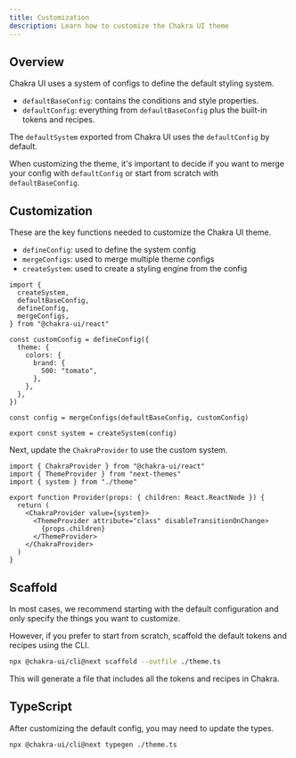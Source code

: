```yaml
---
title: Customization
description: Learn how to customize the Chakra UI theme
---
```


## Overview

Chakra UI uses a system of configs to define the default styling system.

- `defaultBaseConfig`: contains the conditions and style properties.
- `defaultConfig`: everything from `defaultBaseConfig` plus the built-in tokens
  and recipes.

The `defaultSystem` exported from Chakra UI uses the `defaultConfig` by default.

When customizing the theme, it's important to decide if you want to merge your
config with `defaultConfig` or start from scratch with `defaultBaseConfig`.

## Customization

These are the key functions needed to customize the Chakra UI theme.

- `defineConfig`: used to define the system config
- `mergeConfigs`: used to merge multiple theme configs
- `createSystem`: used to create a styling engine from the config

```tsx title="theme.ts"
import {
  createSystem,
  defaultBaseConfig,
  defineConfig,
  mergeConfigs,
} from "@chakra-ui/react"

const customConfig = defineConfig({
  theme: {
    colors: {
      brand: {
        500: "tomato",
      },
    },
  },
})

const config = mergeConfigs(defaultBaseConfig, customConfig)

export const system = createSystem(config)
```

Next, update the `ChakraProvider` to use the custom system.

```tsx title="provider.tsx"
import { ChakraProvider } from "@chakra-ui/react"
import { ThemeProvider } from "next-themes"
import { system } from "./theme"

export function Provider(props: { children: React.ReactNode }) {
  return (
    <ChakraProvider value={system}>
      <ThemeProvider attribute="class" disableTransitionOnChange>
        {props.children}
      </ThemeProvider>
    </ChakraProvider>
  )
}
```

## Scaffold

In most cases, we recommend starting with the default configuration and only
specify the things you want to customize.

However, if you prefer to start from scratch, scaffold the default tokens and
recipes using the CLI.

```bash
npx @chakra-ui/cli@next scaffold --outfile ./theme.ts
```

This will generate a file that includes all the tokens and recipes in Chakra.

## TypeScript

After customizing the default config, you may need to update the types.

```bash
npx @chakra-ui/cli@next typegen ./theme.ts
```
